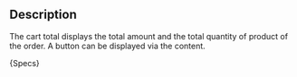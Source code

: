 
## Description
The cart total displays the total amount and the total quantity of product of the order.
A button can be displayed via the content.

<Description>{Specs}</Description>
